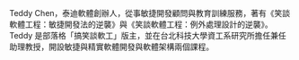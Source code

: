 Teddy Chen，泰迪軟體創辦人，從事敏捷開發顧問與教育訓練服務，著有《笑談軟體工程：敏捷開發法的逆襲》與《笑談軟體工程：例外處理設計的逆襲》。Teddy 是部落格「搞笑談軟工」版主，並在台北科技大學資工系研究所擔任兼任助理教授，開設敏捷與精實軟體開發與軟體架構兩個課程。
